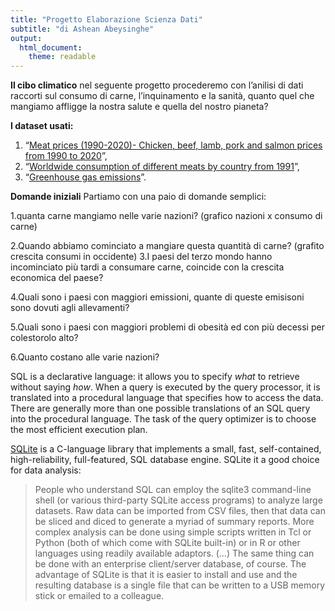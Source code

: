 ```yaml
---
title: "Progetto Elaborazione Scienza Dati"
subtitle: "di Ashean Abeysinghe"
output:
  html_document:
    theme: readable
---
```



**Il cibo climatico** nel seguente progetto procederemo con l'anilisi di dati raccorti sul consumo di carne,
l'inquinamento e la sanità, quanto quel che mangiamo affligge la nostra salute e quella del nostro pianeta? 

**I dataset usati:**

1. "[Meat prices (1990-2020)- Chicken, beef, lamb, pork and salmon prices from 1990 to 2020](https://www.kaggle.com/kianwee/meat-prices-19902020)", 
2. "[Worldwide consumption of different meats by country from 1991](https://www.kaggle.com/vagifa/meatconsumption)",
3. "[Greenhouse gas emissions](https://github.com/owid/co2-data/blob/master/owid-co2-data.csv)". 

**Domande iniziali**
Partiamo con una paio di domande semplici:

  1.quanta carne mangiamo nelle varie nazioni?
  (grafico nazioni x consumo di carne)
  
  2.Quando abbiamo cominciato a mangiare questa quantità di carne?
  (grafito crescita consumi in occidente)
  3.I paesi del terzo mondo hanno incominciato più tardi a consumare carne, coincide con la crescita economica del        paese?
  
  4.Quali sono i paesi con maggiori emissioni, quante di queste emisisoni sono dovuti agli allevamenti?
  
  5.Quali sono i paesi con maggiori problemi di obesità ed con più decessi per colestorolo alto?
  
  6.Quanto costano alle varie nazioni?
  
  
  
  

SQL is a declarative language: it allows you to specify *what* to retrieve without saying *how*. When a query is executed by the query processor, it is translated into a procedural language that specifies how to access the data. There are generally more than one possible translations of an SQL query into the procedural language. The task of the query optimizer is to choose the most efficient execution plan.

[SQLite](https://www.sqlite.org/index.html) is a C-language library that implements a small, fast, self-contained, high-reliability, full-featured, SQL database engine. SQLite it a good choice for data analysis:

>People who understand SQL can employ the sqlite3 command-line shell (or various third-party SQLite access programs) to analyze large datasets. Raw data can be imported from CSV files, then that data can be sliced and diced to generate a myriad of summary reports. More complex analysis can be done using simple scripts written in Tcl or Python (both of which come with SQLite built-in) or in R or other languages using readily available adaptors. (...) The same thing can be done with an enterprise client/server database, of course. The advantage of SQLite is that it is easier to install and use and the resulting database is a single file that can be written to a USB memory stick or emailed to a colleague.
